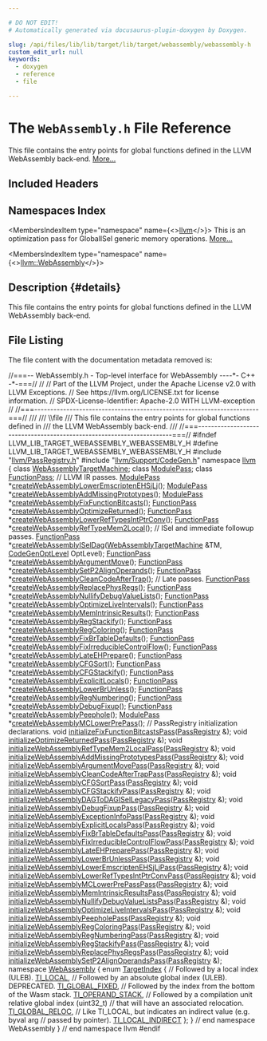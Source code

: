 ```yaml
---

# DO NOT EDIT!
# Automatically generated via docusaurus-plugin-doxygen by Doxygen.

slug: /api/files/lib/lib/target/lib/target/webassembly/webassembly-h
custom_edit_url: null
keywords:
  - doxygen
  - reference
  - file

---
```





# The `WebAssembly.h` File Reference

<DoxygenPage pluginConfig={pluginConfig}>

This file contains the entry points for global functions defined in the LLVM WebAssembly back-end. <a href="#details">More...</a>

## Included Headers

<IncludesList>
<IncludesListItem
  filePath="llvm/PassRegistry.h"
  permalink="/docs/api/files/include/include/llvm/passregistry-h"
  isLocal="true" />
<IncludesListItem
  filePath="llvm/Support/CodeGen.h"
  permalink="/docs/api/files/include/include/llvm/include/llvm/support/codegen-h"
  isLocal="true" />
</IncludesList>

## Namespaces Index

<MembersIndex>

<MembersIndexItem
  type="namespace"
  name={<><a href="/docs/api/namespaces/llvm">llvm</a></>}>
This is an optimization pass for GlobalISel generic memory operations. <a href="/docs/api/namespaces/llvm/#details">More...</a>
</MembersIndexItem>

<MembersIndexItem
  type="namespace"
  name={<><a href="/docs/api/namespaces/llvm/webassembly">llvm::WebAssembly</a></>}>
</MembersIndexItem>

</MembersIndex>

## Description {#details}

This file contains the entry points for global functions defined in the LLVM WebAssembly back-end.

## File Listing

The file content with the documentation metadata removed is:

<ProgramListing>

<Link id="l00001" /><CodeLine lineNumber="1"><span class="doxyHighlightComment">//===-- WebAssembly.h - Top-level interface for WebAssembly  ----&#42;- C++ -&#42;-===//</span></CodeLine>
<Link id="l00002" /><CodeLine lineNumber="2"><span class="doxyHighlightComment">//</span></CodeLine>
<Link id="l00003" /><CodeLine lineNumber="3"><span class="doxyHighlightComment">// Part of the LLVM Project, under the Apache License v2.0 with LLVM Exceptions.</span></CodeLine>
<Link id="l00004" /><CodeLine lineNumber="4"><span class="doxyHighlightComment">// See https://llvm.org/LICENSE.txt for license information.</span></CodeLine>
<Link id="l00005" /><CodeLine lineNumber="5"><span class="doxyHighlightComment">// SPDX-License-Identifier: Apache-2.0 WITH LLVM-exception</span></CodeLine>
<Link id="l00006" /><CodeLine lineNumber="6"><span class="doxyHighlightComment">//</span></CodeLine>
<Link id="l00007" /><CodeLine lineNumber="7"><span class="doxyHighlightComment">//===----------------------------------------------------------------------===//</span></CodeLine>
<Link id="l00008" /><CodeLine lineNumber="8"><span class="doxyHighlightComment">///</span></CodeLine>
<Link id="l00009" /><CodeLine lineNumber="9"><span class="doxyHighlightComment">/// \\file</span></CodeLine>
<Link id="l00010" /><CodeLine lineNumber="10"><span class="doxyHighlightComment">/// This file contains the entry points for global functions defined in</span></CodeLine>
<Link id="l00011" /><CodeLine lineNumber="11"><span class="doxyHighlightComment">/// the LLVM WebAssembly back-end.</span></CodeLine>
<Link id="l00012" /><CodeLine lineNumber="12"><span class="doxyHighlightComment">///</span></CodeLine>
<Link id="l00013" /><CodeLine lineNumber="13"><span class="doxyHighlightComment">//===----------------------------------------------------------------------===//</span></CodeLine>
<Link id="l00014" /><CodeLine lineNumber="14"></CodeLine>
<Link id="l00015" /><CodeLine lineNumber="15"><span class="doxyHighlightPreprocessor">#ifndef LLVM&#95;LIB&#95;TARGET&#95;WEBASSEMBLY&#95;WEBASSEMBLY&#95;H</span></CodeLine>
<Link id="l00016" /><CodeLine lineNumber="16"><span class="doxyHighlightPreprocessor">#define LLVM&#95;LIB&#95;TARGET&#95;WEBASSEMBLY&#95;WEBASSEMBLY&#95;H</span></CodeLine>
<Link id="l00017" /><CodeLine lineNumber="17"></CodeLine>
<Link id="l00018" /><CodeLine lineNumber="18"><span class="doxyHighlightPreprocessor">#include &quot;<a href="/docs/api/files/include/include/llvm/passregistry-h">llvm/PassRegistry.h</a>&quot;</span></CodeLine>
<Link id="l00019" /><CodeLine lineNumber="19"><span class="doxyHighlightPreprocessor">#include &quot;<a href="/docs/api/files/include/include/llvm/include/llvm/support/codegen-h">llvm/Support/CodeGen.h</a>&quot;</span></CodeLine>
<Link id="l00020" /><CodeLine lineNumber="20"></CodeLine>
<Link id="l00021" /><CodeLine lineNumber="21"><span class="doxyHighlightKeyword">namespace </span><span class="doxyHighlight"><a href="/docs/api/namespaces/llvm">llvm</a> &#123;</span></CodeLine>
<Link id="l00022" /><CodeLine lineNumber="22"></CodeLine>
<Link id="l00023" /><CodeLine lineNumber="23"><span class="doxyHighlightKeyword">class </span><span class="doxyHighlight"><a href="/docs/api/classes/llvm/webassemblytargetmachine">WebAssemblyTargetMachine</a>;</span></CodeLine>
<Link id="l00024" /><CodeLine lineNumber="24"><span class="doxyHighlightKeyword">class </span><span class="doxyHighlight"><a href="/docs/api/classes/llvm/modulepass">ModulePass</a>;</span></CodeLine>
<Link id="l00025" /><CodeLine lineNumber="25"><span class="doxyHighlightKeyword">class </span><span class="doxyHighlight"><a href="/docs/api/classes/llvm/functionpass">FunctionPass</a>;</span></CodeLine>
<Link id="l00026" /><CodeLine lineNumber="26"></CodeLine>
<Link id="l00027" /><CodeLine lineNumber="27"><span class="doxyHighlightComment">// LLVM IR passes.</span></CodeLine>
<Link id="l00028" /><CodeLine lineNumber="28" lineLink="/docs/api/namespaces/llvm/#a9df37103568a509baca10e4fc7357a5e"><span class="doxyHighlight"><a href="/docs/api/classes/llvm/modulepass">ModulePass</a> &#42;<a href="/docs/api/namespaces/llvm/#a9df37103568a509baca10e4fc7357a5e">createWebAssemblyLowerEmscriptenEHSjLj</a>();</span></CodeLine>
<Link id="l00029" /><CodeLine lineNumber="29" lineLink="/docs/api/namespaces/llvm/#a158a1a60588742d800b39d3ce0429e89"><span class="doxyHighlight"><a href="/docs/api/classes/llvm/modulepass">ModulePass</a> &#42;<a href="/docs/api/namespaces/llvm/#a158a1a60588742d800b39d3ce0429e89">createWebAssemblyAddMissingPrototypes</a>();</span></CodeLine>
<Link id="l00030" /><CodeLine lineNumber="30" lineLink="/docs/api/namespaces/llvm/#ac190cf7a0c3d21937ee46d261fdbeee4"><span class="doxyHighlight"><a href="/docs/api/classes/llvm/modulepass">ModulePass</a> &#42;<a href="/docs/api/namespaces/llvm/#ac190cf7a0c3d21937ee46d261fdbeee4">createWebAssemblyFixFunctionBitcasts</a>();</span></CodeLine>
<Link id="l00031" /><CodeLine lineNumber="31" lineLink="/docs/api/namespaces/llvm/#a8ee885d3546e34b315b9c7730779188a"><span class="doxyHighlight"><a href="/docs/api/classes/llvm/functionpass">FunctionPass</a> &#42;<a href="/docs/api/namespaces/llvm/#a8ee885d3546e34b315b9c7730779188a">createWebAssemblyOptimizeReturned</a>();</span></CodeLine>
<Link id="l00032" /><CodeLine lineNumber="32" lineLink="/docs/api/namespaces/llvm/#a0f4ddc2e50b58934940fdd548c9b8655"><span class="doxyHighlight"><a href="/docs/api/classes/llvm/functionpass">FunctionPass</a> &#42;<a href="/docs/api/namespaces/llvm/#a0f4ddc2e50b58934940fdd548c9b8655">createWebAssemblyLowerRefTypesIntPtrConv</a>();</span></CodeLine>
<Link id="l00033" /><CodeLine lineNumber="33" lineLink="/docs/api/namespaces/llvm/#a94f8bfbe825939e6e82f45e2d7095426"><span class="doxyHighlight"><a href="/docs/api/classes/llvm/functionpass">FunctionPass</a> &#42;<a href="/docs/api/namespaces/llvm/#a94f8bfbe825939e6e82f45e2d7095426">createWebAssemblyRefTypeMem2Local</a>();</span></CodeLine>
<Link id="l00034" /><CodeLine lineNumber="34"></CodeLine>
<Link id="l00035" /><CodeLine lineNumber="35"><span class="doxyHighlightComment">// ISel and immediate followup passes.</span></CodeLine>
<Link id="l00036" /><CodeLine lineNumber="36"><span class="doxyHighlight"><a href="/docs/api/classes/llvm/functionpass">FunctionPass</a> &#42;<a href="/docs/api/namespaces/llvm/#a856e61e272d0f1021fe331fe12bf9e87">createWebAssemblyISelDag</a>(<a href="/docs/api/classes/llvm/webassemblytargetmachine">WebAssemblyTargetMachine</a> &amp;TM,</span></CodeLine>
<Link id="l00037" /><CodeLine lineNumber="37"><span class="doxyHighlight">                                       <a href="/docs/api/namespaces/llvm/#a8ec1bf8d7b792ca9fac56f8514db18d2">CodeGenOptLevel</a> OptLevel);</span></CodeLine>
<Link id="l00038" /><CodeLine lineNumber="38" lineLink="/docs/api/namespaces/llvm/#aa4921d475e5ec77dd27b415732f9332f"><span class="doxyHighlight"><a href="/docs/api/classes/llvm/functionpass">FunctionPass</a> &#42;<a href="/docs/api/namespaces/llvm/#aa4921d475e5ec77dd27b415732f9332f">createWebAssemblyArgumentMove</a>();</span></CodeLine>
<Link id="l00039" /><CodeLine lineNumber="39" lineLink="/docs/api/namespaces/llvm/#a9b5102a65a75df00b435532bc0f5f7e1"><span class="doxyHighlight"><a href="/docs/api/classes/llvm/functionpass">FunctionPass</a> &#42;<a href="/docs/api/namespaces/llvm/#a9b5102a65a75df00b435532bc0f5f7e1">createWebAssemblySetP2AlignOperands</a>();</span></CodeLine>
<Link id="l00040" /><CodeLine lineNumber="40" lineLink="/docs/api/namespaces/llvm/#a96d74c1aa5860b8366cbce34d25a2b1e"><span class="doxyHighlight"><a href="/docs/api/classes/llvm/functionpass">FunctionPass</a> &#42;<a href="/docs/api/namespaces/llvm/#a96d74c1aa5860b8366cbce34d25a2b1e">createWebAssemblyCleanCodeAfterTrap</a>();</span></CodeLine>
<Link id="l00041" /><CodeLine lineNumber="41"></CodeLine>
<Link id="l00042" /><CodeLine lineNumber="42"><span class="doxyHighlightComment">// Late passes.</span></CodeLine>
<Link id="l00043" /><CodeLine lineNumber="43" lineLink="/docs/api/namespaces/llvm/#a53fb2b9c991b9bb819e83e832ab08fbc"><span class="doxyHighlight"><a href="/docs/api/classes/llvm/functionpass">FunctionPass</a> &#42;<a href="/docs/api/namespaces/llvm/#a53fb2b9c991b9bb819e83e832ab08fbc">createWebAssemblyReplacePhysRegs</a>();</span></CodeLine>
<Link id="l00044" /><CodeLine lineNumber="44" lineLink="/docs/api/namespaces/llvm/#aee08bf9374b83dcbcaa5ecbca0ab0e8b"><span class="doxyHighlight"><a href="/docs/api/classes/llvm/functionpass">FunctionPass</a> &#42;<a href="/docs/api/namespaces/llvm/#aee08bf9374b83dcbcaa5ecbca0ab0e8b">createWebAssemblyNullifyDebugValueLists</a>();</span></CodeLine>
<Link id="l00045" /><CodeLine lineNumber="45" lineLink="/docs/api/namespaces/llvm/#a8be5057891baee5adc419b8eb8f00761"><span class="doxyHighlight"><a href="/docs/api/classes/llvm/functionpass">FunctionPass</a> &#42;<a href="/docs/api/namespaces/llvm/#a8be5057891baee5adc419b8eb8f00761">createWebAssemblyOptimizeLiveIntervals</a>();</span></CodeLine>
<Link id="l00046" /><CodeLine lineNumber="46" lineLink="/docs/api/namespaces/llvm/#a68b9826bc2af8da490dc149adea748b0"><span class="doxyHighlight"><a href="/docs/api/classes/llvm/functionpass">FunctionPass</a> &#42;<a href="/docs/api/namespaces/llvm/#a68b9826bc2af8da490dc149adea748b0">createWebAssemblyMemIntrinsicResults</a>();</span></CodeLine>
<Link id="l00047" /><CodeLine lineNumber="47" lineLink="/docs/api/namespaces/llvm/#adf7b86fff2d721a15fa770725b1aed20"><span class="doxyHighlight"><a href="/docs/api/classes/llvm/functionpass">FunctionPass</a> &#42;<a href="/docs/api/namespaces/llvm/#adf7b86fff2d721a15fa770725b1aed20">createWebAssemblyRegStackify</a>();</span></CodeLine>
<Link id="l00048" /><CodeLine lineNumber="48" lineLink="/docs/api/namespaces/llvm/#acd0fc1dbfadc0283e0538c9504d4c121"><span class="doxyHighlight"><a href="/docs/api/classes/llvm/functionpass">FunctionPass</a> &#42;<a href="/docs/api/namespaces/llvm/#acd0fc1dbfadc0283e0538c9504d4c121">createWebAssemblyRegColoring</a>();</span></CodeLine>
<Link id="l00049" /><CodeLine lineNumber="49" lineLink="/docs/api/namespaces/llvm/#a2d48c5e621cd205d741f520816391b27"><span class="doxyHighlight"><a href="/docs/api/classes/llvm/functionpass">FunctionPass</a> &#42;<a href="/docs/api/namespaces/llvm/#a2d48c5e621cd205d741f520816391b27">createWebAssemblyFixBrTableDefaults</a>();</span></CodeLine>
<Link id="l00050" /><CodeLine lineNumber="50" lineLink="/docs/api/namespaces/llvm/#ab4082580a16cdd0171d1c17c3d03535f"><span class="doxyHighlight"><a href="/docs/api/classes/llvm/functionpass">FunctionPass</a> &#42;<a href="/docs/api/namespaces/llvm/#ab4082580a16cdd0171d1c17c3d03535f">createWebAssemblyFixIrreducibleControlFlow</a>();</span></CodeLine>
<Link id="l00051" /><CodeLine lineNumber="51" lineLink="/docs/api/namespaces/llvm/#a1b34b4bdfacbc367ce389cbd3fb22abf"><span class="doxyHighlight"><a href="/docs/api/classes/llvm/functionpass">FunctionPass</a> &#42;<a href="/docs/api/namespaces/llvm/#a1b34b4bdfacbc367ce389cbd3fb22abf">createWebAssemblyLateEHPrepare</a>();</span></CodeLine>
<Link id="l00052" /><CodeLine lineNumber="52" lineLink="/docs/api/namespaces/llvm/#adf9103686d41f4a217562f0bf8eddd9f"><span class="doxyHighlight"><a href="/docs/api/classes/llvm/functionpass">FunctionPass</a> &#42;<a href="/docs/api/namespaces/llvm/#adf9103686d41f4a217562f0bf8eddd9f">createWebAssemblyCFGSort</a>();</span></CodeLine>
<Link id="l00053" /><CodeLine lineNumber="53" lineLink="/docs/api/namespaces/llvm/#a8acc0cde2aca7b9cb00194eb3dc0434d"><span class="doxyHighlight"><a href="/docs/api/classes/llvm/functionpass">FunctionPass</a> &#42;<a href="/docs/api/namespaces/llvm/#a8acc0cde2aca7b9cb00194eb3dc0434d">createWebAssemblyCFGStackify</a>();</span></CodeLine>
<Link id="l00054" /><CodeLine lineNumber="54" lineLink="/docs/api/namespaces/llvm/#aa818251d10a37ed7bf44d481a91e84d2"><span class="doxyHighlight"><a href="/docs/api/classes/llvm/functionpass">FunctionPass</a> &#42;<a href="/docs/api/namespaces/llvm/#aa818251d10a37ed7bf44d481a91e84d2">createWebAssemblyExplicitLocals</a>();</span></CodeLine>
<Link id="l00055" /><CodeLine lineNumber="55" lineLink="/docs/api/namespaces/llvm/#ac426e330c55fa7ddb80983694dbf8d74"><span class="doxyHighlight"><a href="/docs/api/classes/llvm/functionpass">FunctionPass</a> &#42;<a href="/docs/api/namespaces/llvm/#ac426e330c55fa7ddb80983694dbf8d74">createWebAssemblyLowerBrUnless</a>();</span></CodeLine>
<Link id="l00056" /><CodeLine lineNumber="56" lineLink="/docs/api/namespaces/llvm/#a0fc3701c4bf3de3a7654a55456282f4f"><span class="doxyHighlight"><a href="/docs/api/classes/llvm/functionpass">FunctionPass</a> &#42;<a href="/docs/api/namespaces/llvm/#a0fc3701c4bf3de3a7654a55456282f4f">createWebAssemblyRegNumbering</a>();</span></CodeLine>
<Link id="l00057" /><CodeLine lineNumber="57" lineLink="/docs/api/namespaces/llvm/#a70893708760a1240a62799b05f9c056e"><span class="doxyHighlight"><a href="/docs/api/classes/llvm/functionpass">FunctionPass</a> &#42;<a href="/docs/api/namespaces/llvm/#a70893708760a1240a62799b05f9c056e">createWebAssemblyDebugFixup</a>();</span></CodeLine>
<Link id="l00058" /><CodeLine lineNumber="58" lineLink="/docs/api/namespaces/llvm/#afdda771c29c731ed97c8f8c9ca72afe5"><span class="doxyHighlight"><a href="/docs/api/classes/llvm/functionpass">FunctionPass</a> &#42;<a href="/docs/api/namespaces/llvm/#afdda771c29c731ed97c8f8c9ca72afe5">createWebAssemblyPeephole</a>();</span></CodeLine>
<Link id="l00059" /><CodeLine lineNumber="59" lineLink="/docs/api/namespaces/llvm/#ad4fce2f188b884af3d5825755e000e4e"><span class="doxyHighlight"><a href="/docs/api/classes/llvm/modulepass">ModulePass</a> &#42;<a href="/docs/api/namespaces/llvm/#ad4fce2f188b884af3d5825755e000e4e">createWebAssemblyMCLowerPrePass</a>();</span></CodeLine>
<Link id="l00060" /><CodeLine lineNumber="60"></CodeLine>
<Link id="l00061" /><CodeLine lineNumber="61"><span class="doxyHighlightComment">// PassRegistry initialization declarations.</span></CodeLine>
<Link id="l00062" /><CodeLine lineNumber="62" lineLink="/docs/api/namespaces/llvm/#ac4bbf1036f6aca39416fab45f2084c81"><span class="doxyHighlightKeywordType">void</span><span class="doxyHighlight"> <a href="/docs/api/namespaces/llvm/#ac4bbf1036f6aca39416fab45f2084c81">initializeFixFunctionBitcastsPass</a>(<a href="/docs/api/classes/llvm/passregistry">PassRegistry</a> &amp;);</span></CodeLine>
<Link id="l00063" /><CodeLine lineNumber="63" lineLink="/docs/api/namespaces/llvm/#a015eb75232a3da03c5a2680a6339d986"><span class="doxyHighlightKeywordType">void</span><span class="doxyHighlight"> <a href="/docs/api/namespaces/llvm/#a015eb75232a3da03c5a2680a6339d986">initializeOptimizeReturnedPass</a>(<a href="/docs/api/classes/llvm/passregistry">PassRegistry</a> &amp;);</span></CodeLine>
<Link id="l00064" /><CodeLine lineNumber="64" lineLink="/docs/api/namespaces/llvm/#ad55a4c24509199a39f45fab37256dcac"><span class="doxyHighlightKeywordType">void</span><span class="doxyHighlight"> <a href="/docs/api/namespaces/llvm/#ad55a4c24509199a39f45fab37256dcac">initializeWebAssemblyRefTypeMem2LocalPass</a>(<a href="/docs/api/classes/llvm/passregistry">PassRegistry</a> &amp;);</span></CodeLine>
<Link id="l00065" /><CodeLine lineNumber="65" lineLink="/docs/api/namespaces/llvm/#a2fe4e6215508febed5776106a5331a9e"><span class="doxyHighlightKeywordType">void</span><span class="doxyHighlight"> <a href="/docs/api/namespaces/llvm/#a2fe4e6215508febed5776106a5331a9e">initializeWebAssemblyAddMissingPrototypesPass</a>(<a href="/docs/api/classes/llvm/passregistry">PassRegistry</a> &amp;);</span></CodeLine>
<Link id="l00066" /><CodeLine lineNumber="66" lineLink="/docs/api/namespaces/llvm/#af93dd8c36a1ffb34c1042819a71f9d5a"><span class="doxyHighlightKeywordType">void</span><span class="doxyHighlight"> <a href="/docs/api/namespaces/llvm/#af93dd8c36a1ffb34c1042819a71f9d5a">initializeWebAssemblyArgumentMovePass</a>(<a href="/docs/api/classes/llvm/passregistry">PassRegistry</a> &amp;);</span></CodeLine>
<Link id="l00067" /><CodeLine lineNumber="67" lineLink="/docs/api/namespaces/llvm/#ad33a6e8eb62dbcfca2919838cd69b51f"><span class="doxyHighlightKeywordType">void</span><span class="doxyHighlight"> <a href="/docs/api/namespaces/llvm/#ad33a6e8eb62dbcfca2919838cd69b51f">initializeWebAssemblyCleanCodeAfterTrapPass</a>(<a href="/docs/api/classes/llvm/passregistry">PassRegistry</a> &amp;);</span></CodeLine>
<Link id="l00068" /><CodeLine lineNumber="68" lineLink="/docs/api/namespaces/llvm/#ae0dc9c7fa2c3e7c7680c8143ec7cf0ae"><span class="doxyHighlightKeywordType">void</span><span class="doxyHighlight"> <a href="/docs/api/namespaces/llvm/#ae0dc9c7fa2c3e7c7680c8143ec7cf0ae">initializeWebAssemblyCFGSortPass</a>(<a href="/docs/api/classes/llvm/passregistry">PassRegistry</a> &amp;);</span></CodeLine>
<Link id="l00069" /><CodeLine lineNumber="69" lineLink="/docs/api/namespaces/llvm/#aefbb98e8ecfe7ac6dd40c5ab36ec2609"><span class="doxyHighlightKeywordType">void</span><span class="doxyHighlight"> <a href="/docs/api/namespaces/llvm/#aefbb98e8ecfe7ac6dd40c5ab36ec2609">initializeWebAssemblyCFGStackifyPass</a>(<a href="/docs/api/classes/llvm/passregistry">PassRegistry</a> &amp;);</span></CodeLine>
<Link id="l00070" /><CodeLine lineNumber="70" lineLink="/docs/api/namespaces/llvm/#a45527dc95857578fcf1f7ec960700eb9"><span class="doxyHighlightKeywordType">void</span><span class="doxyHighlight"> <a href="/docs/api/namespaces/llvm/#a45527dc95857578fcf1f7ec960700eb9">initializeWebAssemblyDAGToDAGISelLegacyPass</a>(<a href="/docs/api/classes/llvm/passregistry">PassRegistry</a> &amp;);</span></CodeLine>
<Link id="l00071" /><CodeLine lineNumber="71" lineLink="/docs/api/namespaces/llvm/#af1454441604dc893e72f95494c51bf1f"><span class="doxyHighlightKeywordType">void</span><span class="doxyHighlight"> <a href="/docs/api/namespaces/llvm/#af1454441604dc893e72f95494c51bf1f">initializeWebAssemblyDebugFixupPass</a>(<a href="/docs/api/classes/llvm/passregistry">PassRegistry</a> &amp;);</span></CodeLine>
<Link id="l00072" /><CodeLine lineNumber="72" lineLink="/docs/api/namespaces/llvm/#a3e3f450b1f8c41aadd499a4d94952d70"><span class="doxyHighlightKeywordType">void</span><span class="doxyHighlight"> <a href="/docs/api/namespaces/llvm/#a3e3f450b1f8c41aadd499a4d94952d70">initializeWebAssemblyExceptionInfoPass</a>(<a href="/docs/api/classes/llvm/passregistry">PassRegistry</a> &amp;);</span></CodeLine>
<Link id="l00073" /><CodeLine lineNumber="73" lineLink="/docs/api/namespaces/llvm/#ab27dfdb3309c48d5943b339fed0b7e27"><span class="doxyHighlightKeywordType">void</span><span class="doxyHighlight"> <a href="/docs/api/namespaces/llvm/#ab27dfdb3309c48d5943b339fed0b7e27">initializeWebAssemblyExplicitLocalsPass</a>(<a href="/docs/api/classes/llvm/passregistry">PassRegistry</a> &amp;);</span></CodeLine>
<Link id="l00074" /><CodeLine lineNumber="74" lineLink="/docs/api/namespaces/llvm/#ae490ea3e56f9a9a7ee2c623295f2de93"><span class="doxyHighlightKeywordType">void</span><span class="doxyHighlight"> <a href="/docs/api/namespaces/llvm/#ae490ea3e56f9a9a7ee2c623295f2de93">initializeWebAssemblyFixBrTableDefaultsPass</a>(<a href="/docs/api/classes/llvm/passregistry">PassRegistry</a> &amp;);</span></CodeLine>
<Link id="l00075" /><CodeLine lineNumber="75" lineLink="/docs/api/namespaces/llvm/#a846594b95f81a54e9db912dce2552fd2"><span class="doxyHighlightKeywordType">void</span><span class="doxyHighlight"> <a href="/docs/api/namespaces/llvm/#a846594b95f81a54e9db912dce2552fd2">initializeWebAssemblyFixIrreducibleControlFlowPass</a>(<a href="/docs/api/classes/llvm/passregistry">PassRegistry</a> &amp;);</span></CodeLine>
<Link id="l00076" /><CodeLine lineNumber="76" lineLink="/docs/api/namespaces/llvm/#a2c10081f972d305e7c15620119c377c0"><span class="doxyHighlightKeywordType">void</span><span class="doxyHighlight"> <a href="/docs/api/namespaces/llvm/#a2c10081f972d305e7c15620119c377c0">initializeWebAssemblyLateEHPreparePass</a>(<a href="/docs/api/classes/llvm/passregistry">PassRegistry</a> &amp;);</span></CodeLine>
<Link id="l00077" /><CodeLine lineNumber="77" lineLink="/docs/api/namespaces/llvm/#a05775b3c0e84fbe056684e28747b8e44"><span class="doxyHighlightKeywordType">void</span><span class="doxyHighlight"> <a href="/docs/api/namespaces/llvm/#a05775b3c0e84fbe056684e28747b8e44">initializeWebAssemblyLowerBrUnlessPass</a>(<a href="/docs/api/classes/llvm/passregistry">PassRegistry</a> &amp;);</span></CodeLine>
<Link id="l00078" /><CodeLine lineNumber="78" lineLink="/docs/api/namespaces/llvm/#a9eb3911cac32d8629a434068e8d16733"><span class="doxyHighlightKeywordType">void</span><span class="doxyHighlight"> <a href="/docs/api/namespaces/llvm/#a9eb3911cac32d8629a434068e8d16733">initializeWebAssemblyLowerEmscriptenEHSjLjPass</a>(<a href="/docs/api/classes/llvm/passregistry">PassRegistry</a> &amp;);</span></CodeLine>
<Link id="l00079" /><CodeLine lineNumber="79" lineLink="/docs/api/namespaces/llvm/#a450ae16b83753088c7b369e67bada03a"><span class="doxyHighlightKeywordType">void</span><span class="doxyHighlight"> <a href="/docs/api/namespaces/llvm/#a450ae16b83753088c7b369e67bada03a">initializeWebAssemblyLowerRefTypesIntPtrConvPass</a>(<a href="/docs/api/classes/llvm/passregistry">PassRegistry</a> &amp;);</span></CodeLine>
<Link id="l00080" /><CodeLine lineNumber="80" lineLink="/docs/api/namespaces/llvm/#ab2178295feee430d3f86953224706e09"><span class="doxyHighlightKeywordType">void</span><span class="doxyHighlight"> <a href="/docs/api/namespaces/llvm/#ab2178295feee430d3f86953224706e09">initializeWebAssemblyMCLowerPrePassPass</a>(<a href="/docs/api/classes/llvm/passregistry">PassRegistry</a> &amp;);</span></CodeLine>
<Link id="l00081" /><CodeLine lineNumber="81" lineLink="/docs/api/namespaces/llvm/#ab1cc778918ea20a2daf42371b2b4f1d9"><span class="doxyHighlightKeywordType">void</span><span class="doxyHighlight"> <a href="/docs/api/namespaces/llvm/#ab1cc778918ea20a2daf42371b2b4f1d9">initializeWebAssemblyMemIntrinsicResultsPass</a>(<a href="/docs/api/classes/llvm/passregistry">PassRegistry</a> &amp;);</span></CodeLine>
<Link id="l00082" /><CodeLine lineNumber="82" lineLink="/docs/api/namespaces/llvm/#a7f8b47ac93d917e30c0690bee9425987"><span class="doxyHighlightKeywordType">void</span><span class="doxyHighlight"> <a href="/docs/api/namespaces/llvm/#a7f8b47ac93d917e30c0690bee9425987">initializeWebAssemblyNullifyDebugValueListsPass</a>(<a href="/docs/api/classes/llvm/passregistry">PassRegistry</a> &amp;);</span></CodeLine>
<Link id="l00083" /><CodeLine lineNumber="83" lineLink="/docs/api/namespaces/llvm/#a981585f13eb8a8cd4a2cd8807a434804"><span class="doxyHighlightKeywordType">void</span><span class="doxyHighlight"> <a href="/docs/api/namespaces/llvm/#a981585f13eb8a8cd4a2cd8807a434804">initializeWebAssemblyOptimizeLiveIntervalsPass</a>(<a href="/docs/api/classes/llvm/passregistry">PassRegistry</a> &amp;);</span></CodeLine>
<Link id="l00084" /><CodeLine lineNumber="84" lineLink="/docs/api/namespaces/llvm/#ad4c61f4be737c7ea117ee0c9371f0f45"><span class="doxyHighlightKeywordType">void</span><span class="doxyHighlight"> <a href="/docs/api/namespaces/llvm/#ad4c61f4be737c7ea117ee0c9371f0f45">initializeWebAssemblyPeepholePass</a>(<a href="/docs/api/classes/llvm/passregistry">PassRegistry</a> &amp;);</span></CodeLine>
<Link id="l00085" /><CodeLine lineNumber="85" lineLink="/docs/api/namespaces/llvm/#a5f6b80327d26479b479a0536fee4a7f6"><span class="doxyHighlightKeywordType">void</span><span class="doxyHighlight"> <a href="/docs/api/namespaces/llvm/#a5f6b80327d26479b479a0536fee4a7f6">initializeWebAssemblyRegColoringPass</a>(<a href="/docs/api/classes/llvm/passregistry">PassRegistry</a> &amp;);</span></CodeLine>
<Link id="l00086" /><CodeLine lineNumber="86" lineLink="/docs/api/namespaces/llvm/#a43066d1437e59118e1bc255e972e3179"><span class="doxyHighlightKeywordType">void</span><span class="doxyHighlight"> <a href="/docs/api/namespaces/llvm/#a43066d1437e59118e1bc255e972e3179">initializeWebAssemblyRegNumberingPass</a>(<a href="/docs/api/classes/llvm/passregistry">PassRegistry</a> &amp;);</span></CodeLine>
<Link id="l00087" /><CodeLine lineNumber="87" lineLink="/docs/api/namespaces/llvm/#a8613fe7739c0449d0f541b7a3475c2f5"><span class="doxyHighlightKeywordType">void</span><span class="doxyHighlight"> <a href="/docs/api/namespaces/llvm/#a8613fe7739c0449d0f541b7a3475c2f5">initializeWebAssemblyRegStackifyPass</a>(<a href="/docs/api/classes/llvm/passregistry">PassRegistry</a> &amp;);</span></CodeLine>
<Link id="l00088" /><CodeLine lineNumber="88" lineLink="/docs/api/namespaces/llvm/#afed9c1f4c108bac348ddd9be3858d78f"><span class="doxyHighlightKeywordType">void</span><span class="doxyHighlight"> <a href="/docs/api/namespaces/llvm/#afed9c1f4c108bac348ddd9be3858d78f">initializeWebAssemblyReplacePhysRegsPass</a>(<a href="/docs/api/classes/llvm/passregistry">PassRegistry</a> &amp;);</span></CodeLine>
<Link id="l00089" /><CodeLine lineNumber="89" lineLink="/docs/api/namespaces/llvm/#af0512b1c7b8e688e606e6d1224047226"><span class="doxyHighlightKeywordType">void</span><span class="doxyHighlight"> <a href="/docs/api/namespaces/llvm/#af0512b1c7b8e688e606e6d1224047226">initializeWebAssemblySetP2AlignOperandsPass</a>(<a href="/docs/api/classes/llvm/passregistry">PassRegistry</a> &amp;);</span></CodeLine>
<Link id="l00090" /><CodeLine lineNumber="90"></CodeLine>
<Link id="l00091" /><CodeLine lineNumber="91"><span class="doxyHighlightKeyword">namespace </span><span class="doxyHighlight"><a href="/docs/api/namespaces/llvm/webassembly">WebAssembly</a> &#123;</span></CodeLine>
<Link id="l00092" /><CodeLine lineNumber="92" lineLink="/docs/api/namespaces/llvm/webassembly/#afb0e38d707f5f5ed287dd43193a61f3c"><span class="doxyHighlightKeyword">enum</span><span class="doxyHighlight"> <a href="/docs/api/namespaces/llvm/webassembly/#afb0e38d707f5f5ed287dd43193a61f3c">TargetIndex</a> &#123;</span></CodeLine>
<Link id="l00093" /><CodeLine lineNumber="93"><span class="doxyHighlight">  </span><span class="doxyHighlightComment">// Followed by a local index (ULEB).</span></CodeLine>
<Link id="l00094" /><CodeLine lineNumber="94" lineLink="/docs/api/namespaces/llvm/webassembly/#afb0e38d707f5f5ed287dd43193a61f3cabc43eac6d18b7525076da25407e68d5f"><span class="doxyHighlight">  <a href="/docs/api/namespaces/llvm/webassembly/#afb0e38d707f5f5ed287dd43193a61f3cabc43eac6d18b7525076da25407e68d5f">TI&#95;LOCAL</a>,</span></CodeLine>
<Link id="l00095" /><CodeLine lineNumber="95"><span class="doxyHighlight">  </span><span class="doxyHighlightComment">// Followed by an absolute global index (ULEB). DEPRECATED.</span></CodeLine>
<Link id="l00096" /><CodeLine lineNumber="96" lineLink="/docs/api/namespaces/llvm/webassembly/#afb0e38d707f5f5ed287dd43193a61f3ca2d52830bb5a863f3eb7156340b130385"><span class="doxyHighlight">  <a href="/docs/api/namespaces/llvm/webassembly/#afb0e38d707f5f5ed287dd43193a61f3ca2d52830bb5a863f3eb7156340b130385">TI&#95;GLOBAL&#95;FIXED</a>,</span></CodeLine>
<Link id="l00097" /><CodeLine lineNumber="97"><span class="doxyHighlight">  </span><span class="doxyHighlightComment">// Followed by the index from the bottom of the Wasm stack.</span></CodeLine>
<Link id="l00098" /><CodeLine lineNumber="98" lineLink="/docs/api/namespaces/llvm/webassembly/#afb0e38d707f5f5ed287dd43193a61f3ca39cac954a2f5be24ea149e76e935355b"><span class="doxyHighlight">  <a href="/docs/api/namespaces/llvm/webassembly/#afb0e38d707f5f5ed287dd43193a61f3ca39cac954a2f5be24ea149e76e935355b">TI&#95;OPERAND&#95;STACK</a>,</span></CodeLine>
<Link id="l00099" /><CodeLine lineNumber="99"><span class="doxyHighlight">  </span><span class="doxyHighlightComment">// Followed by a compilation unit relative global index (uint32&#95;t)</span></CodeLine>
<Link id="l00100" /><CodeLine lineNumber="100"><span class="doxyHighlight">  </span><span class="doxyHighlightComment">// that will have an associated relocation.</span></CodeLine>
<Link id="l00101" /><CodeLine lineNumber="101" lineLink="/docs/api/namespaces/llvm/webassembly/#afb0e38d707f5f5ed287dd43193a61f3ca11eb2918319786f66ec3b4d8f26dc1c3"><span class="doxyHighlight">  <a href="/docs/api/namespaces/llvm/webassembly/#afb0e38d707f5f5ed287dd43193a61f3ca11eb2918319786f66ec3b4d8f26dc1c3">TI&#95;GLOBAL&#95;RELOC</a>,</span></CodeLine>
<Link id="l00102" /><CodeLine lineNumber="102"><span class="doxyHighlight">  </span><span class="doxyHighlightComment">// Like TI&#95;LOCAL, but indicates an indirect value (e.g. byval arg</span></CodeLine>
<Link id="l00103" /><CodeLine lineNumber="103"><span class="doxyHighlight">  </span><span class="doxyHighlightComment">// passed by pointer).</span></CodeLine>
<Link id="l00104" /><CodeLine lineNumber="104" lineLink="/docs/api/namespaces/llvm/webassembly/#afb0e38d707f5f5ed287dd43193a61f3ca9f9eae3ba2af23a2a920724d5642a42f"><span class="doxyHighlight">  <a href="/docs/api/namespaces/llvm/webassembly/#afb0e38d707f5f5ed287dd43193a61f3ca9f9eae3ba2af23a2a920724d5642a42f">TI&#95;LOCAL&#95;INDIRECT</a></span></CodeLine>
<Link id="l00105" /><CodeLine lineNumber="105"><span class="doxyHighlight">&#125;;</span></CodeLine>
<Link id="l00106" /><CodeLine lineNumber="106"><span class="doxyHighlight">&#125; </span><span class="doxyHighlightComment">// end namespace WebAssembly</span></CodeLine>
<Link id="l00107" /><CodeLine lineNumber="107"></CodeLine>
<Link id="l00108" /><CodeLine lineNumber="108"><span class="doxyHighlight">&#125; </span><span class="doxyHighlightComment">// end namespace llvm</span></CodeLine>
<Link id="l00109" /><CodeLine lineNumber="109"></CodeLine>
<Link id="l00110" /><CodeLine lineNumber="110"><span class="doxyHighlightPreprocessor">#endif</span></CodeLine>

</ProgramListing>


</DoxygenPage>
